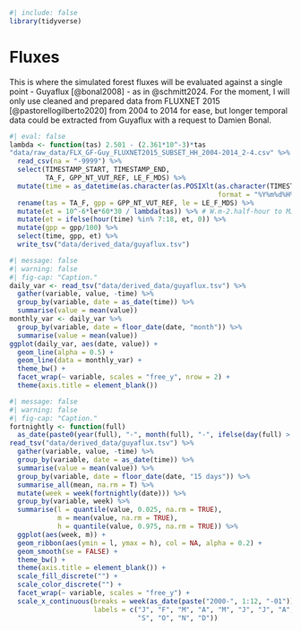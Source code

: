 ```r
#| include: false
library(tidyverse)
```

# Fluxes {.unnumbered}

This is where the simulated forest fluxes will be evaluated against a single point - Guyaflux [@bonal2008] - as in @schmitt2024. For the moment, I will only use cleaned and prepared data from FLUXNET 2015 [@pastorellogilberto2020] from 2004 to 2014 for ease, but longer temporal data could be extracted from Guyaflux with a request to Damien Bonal.

```r
#| eval: false
lambda <- function(tas) 2.501 - (2.361*10^-3)*tas
"data/raw_data/FLX_GF-Guy_FLUXNET2015_SUBSET_HH_2004-2014_2-4.csv" %>% 
  read_csv(na = "-9999") %>% 
  select(TIMESTAMP_START, TIMESTAMP_END,
         TA_F, GPP_NT_VUT_REF, LE_F_MDS) %>% 
  mutate(time = as_datetime(as.character(as.POSIXlt(as.character(TIMESTAMP_START), 
                                                    format = "%Y%m%d%H%M")))) %>% 
  rename(tas = TA_F, gpp = GPP_NT_VUT_REF, le = LE_F_MDS) %>% 
  mutate(et = 10^-6*le*60*30 / lambda(tas)) %>% # W.m-2.half-hour to MJ.s-1 to kg.m-2.half-hour
  mutate(et = ifelse(hour(time) %in% 7:18, et, 0)) %>% 
  mutate(gpp = gpp/100) %>% 
  select(time, gpp, et) %>% 
  write_tsv("data/derived_data/guyaflux.tsv")
```

```r
#| message: false
#| warning: false
#| fig-cap: "Caption."
daily_var <- read_tsv("data/derived_data/guyaflux.tsv") %>% 
  gather(variable, value, -time) %>% 
  group_by(variable, date = as_date(time)) %>% 
  summarise(value = mean(value))
monthly_var <- daily_var %>% 
  group_by(variable, date = floor_date(date, "month")) %>% 
  summarise(value = mean(value))
ggplot(daily_var, aes(date, value)) +
  geom_line(alpha = 0.5) +
  geom_line(data = monthly_var) +
  theme_bw() +
  facet_wrap(~ variable, scales = "free_y", nrow = 2) +
  theme(axis.title = element_blank())
```

```r
#| message: false
#| warning: false
#| fig-cap: "Caption."
fortnightly <- function(full) 
  as_date(paste0(year(full), "-", month(full), "-", ifelse(day(full) > 15, 15, 1)))
read_tsv("data/derived_data/guyaflux.tsv") %>% 
  gather(variable, value, -time) %>% 
  group_by(variable, date = as_date(time)) %>% 
  summarise(value = mean(value)) %>% 
  group_by(variable, date = floor_date(date, "15 days")) %>% 
  summarise_all(mean, na.rm = T) %>%
  mutate(week = week(fortnightly(date))) %>%  
  group_by(variable, week) %>% 
  summarise(l = quantile(value, 0.025, na.rm = TRUE), 
            m = mean(value, na.rm = TRUE), 
            h = quantile(value, 0.975, na.rm = TRUE)) %>% 
  ggplot(aes(week, m)) +
  geom_ribbon(aes(ymin = l, ymax = h), col = NA, alpha = 0.2) +
  geom_smooth(se = FALSE) +
  theme_bw() +
  theme(axis.title = element_blank()) +
  scale_fill_discrete("") +
  scale_color_discrete("") +
  facet_wrap(~ variable, scales = "free_y") +
  scale_x_continuous(breaks = week(as_date(paste("2000-", 1:12, "-01"))),
                     labels = c("J", "F", "M", "A", "M", "J", "J", "A",
                                "S", "O", "N", "D"))
```
